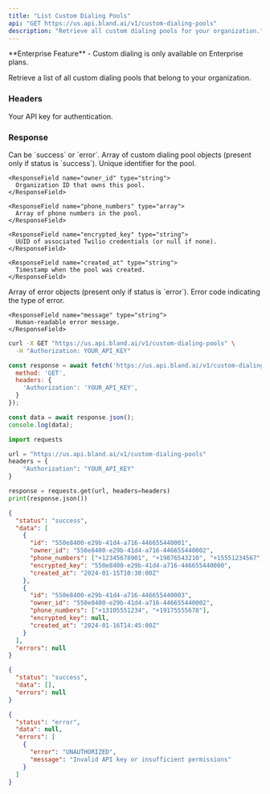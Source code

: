 ```yaml
---
title: "List Custom Dialing Pools"
api: "GET https://us.api.bland.ai/v1/custom-dialing-pools"
description: "Retrieve all custom dialing pools for your organization."
---
```


<Info>
  **Enterprise Feature** - Custom dialing is only available on Enterprise plans.
</Info>

Retrieve a list of all custom dialing pools that belong to your organization.

### Headers

<ParamField header="authorization" type="string" required>
  Your API key for authentication.
</ParamField>

### Response

<ResponseField name="status" type="string">
  Can be `success` or `error`.
</ResponseField>

<ResponseField name="data" type="array">
  Array of custom dialing pool objects (present only if status is `success`).
  
  <Expandable title="pool object properties">
    <ResponseField name="id" type="string">
      Unique identifier for the pool.
    </ResponseField>
    
    <ResponseField name="owner_id" type="string">
      Organization ID that owns this pool.
    </ResponseField>
    
    <ResponseField name="phone_numbers" type="array">
      Array of phone numbers in the pool.
    </ResponseField>
    
    <ResponseField name="encrypted_key" type="string">
      UUID of associated Twilio credentials (or null if none).
    </ResponseField>
    
    <ResponseField name="created_at" type="string">
      Timestamp when the pool was created.
    </ResponseField>
  </Expandable>
</ResponseField>

<ResponseField name="errors" type="array">
  Array of error objects (present only if status is `error`).
  
  <Expandable title="error object properties">
    <ResponseField name="error" type="string">
      Error code indicating the type of error.
    </ResponseField>
    
    <ResponseField name="message" type="string">
      Human-readable error message.
    </ResponseField>
  </Expandable>
</ResponseField>

<RequestExample>

```bash cURL
curl -X GET "https://us.api.bland.ai/v1/custom-dialing-pools" \
  -H "Authorization: YOUR_API_KEY"
```

```javascript JavaScript
const response = await fetch('https://us.api.bland.ai/v1/custom-dialing-pools', {
  method: 'GET',
  headers: {
    'Authorization': 'YOUR_API_KEY',
  }
});

const data = await response.json();
console.log(data);
```

```python Python
import requests

url = "https://us.api.bland.ai/v1/custom-dialing-pools"
headers = {
    "Authorization": "YOUR_API_KEY"
}

response = requests.get(url, headers=headers)
print(response.json())
```

</RequestExample>

<ResponseExample>

```json Success Response
{
  "status": "success",
  "data": [
    {
      "id": "550e8400-e29b-41d4-a716-446655440001",
      "owner_id": "550e8400-e29b-41d4-a716-446655440002",
      "phone_numbers": ["+12345678901", "+19876543210", "+15551234567"],
      "encrypted_key": "550e8400-e29b-41d4-a716-446655440000",
      "created_at": "2024-01-15T10:30:00Z"
    },
    {
      "id": "550e8400-e29b-41d4-a716-446655440003",
      "owner_id": "550e8400-e29b-41d4-a716-446655440002",
      "phone_numbers": ["+13105551234", "+19175555678"],
      "encrypted_key": null,
      "created_at": "2024-01-16T14:45:00Z"
    }
  ],
  "errors": null
}
```

```json Empty Response
{
  "status": "success",
  "data": [],
  "errors": null
}
```

```json Error Response
{
  "status": "error",
  "data": null,
  "errors": [
    {
      "error": "UNAUTHORIZED",
      "message": "Invalid API key or insufficient permissions"
    }
  ]
}
```

</ResponseExample> 